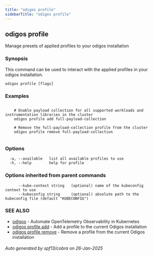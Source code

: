 ```yaml
---
title: "odigos profile"
sidebarTitle: "odigos profile"
---
```

## odigos profile

Manage presets of applied profiles to your odigos installation

### Synopsis

This command can be used to interact with the applied profiles in your odigos installation.

```
odigos profile [flags]
```

### Examples

```

    # Enable payload collection for all supported workloads and instrumentation libraries in the cluster
    odigos profile add full-payload-collection

    # Remove the full-payload-collection profile from the cluster
    odigos profile remove full-payload-collection
	
```

### Options

```
  -a, --available   list all available profiles to use
  -h, --help        help for profile
```

### Options inherited from parent commands

```
      --kube-context string   (optional) name of the kubeconfig context to use
      --kubeconfig string     (optional) absolute path to the kubeconfig file (default "KUBECONFIG")
```

### SEE ALSO

* [odigos](/cli/odigos)	 - Automate OpenTelemetry Observability in Kubernetes
* [odigos profile add](/cli/odigos_profile_add)	 - Add a profile to the current Odigos installation
* [odigos profile remove](/cli/odigos_profile_remove)	 - Remove a profile from the current Odigos installation

###### Auto generated by spf13/cobra on 26-Jan-2025
